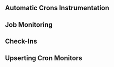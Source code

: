 ## Automatic Crons Instrumentation

<Include name="javascript-crons-automatic-crons-instrumentation.mdx" />

## Job Monitoring

<Include name="javascript-crons-job-monitoring.mdx" />

## Check-Ins

<Include name="javascript-crons-checkins.mdx" />

## Upserting Cron Monitors

<Include name="javascript-crons-upsert.mdx" />
